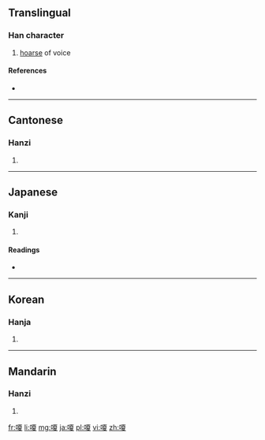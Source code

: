 ==Translingual==

===Han character===
{{Han char|rn=30|rad=口|as=10|sn=13|four=6104<sub>7</sub>|canj=口一山水 (RMUE)}}

# [[hoarse]] of voice

====References====
* {{Han ref|kx=0201.340|dkj=04047|dj=0424.260|hdz=10666.090|uh=55C4|ud=21956|bh=DCD3|bd=56531}}

----

==Cantonese==

===Hanzi===
{{yue-hanzi|jyut=|y=a2, sa3}}

# {{defn|lang=yue|sort=口10}}

----

==Japanese==

===Kanji===
{{ja-kanji|grade=|rs=口10}}

# {{defn|lang=ja|sort=口10}}

====Readings====
* {{ja-readings|on=[[さ]] (sa)|kun=[[かれる]] (kareru)}}

----

==Korean==

===Hanja===
{{ko-hanja|hangeul=[[사]], [[애]]|rv=sa, ae|mr=sa, ae}}

# {{defn|lang=ko|sort=口10}}

----

==Mandarin==

===Hanzi===
{{cmn-hanzi|pin=[[á]] ([[a2]]), [[shà]] ([[sha4]])|wg=a<sup>2</sup>, sha<sup>4</sup>}}

# {{defn|lang=cmn|sort=口10}}

[[fr:嗄]]
[[li:嗄]]
[[mg:嗄]]
[[ja:嗄]]
[[pl:嗄]]
[[vi:嗄]]
[[zh:嗄]]